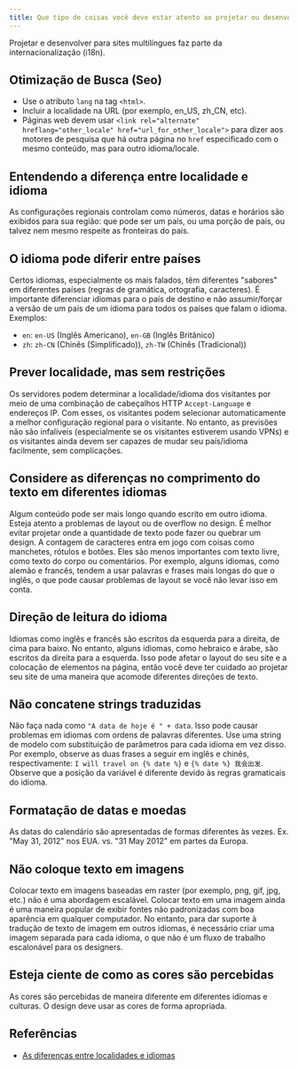 ```yaml
---
title: Que tipo de coisas você deve estar atento ao projetar ou desenvolver para sites multilíngues?
---
```


Projetar e desenvolver para sites multilíngues faz parte da internacionalização (i18n).

## Otimização de Busca (Seo)

- Use o atributo `lang` na tag `<html>`.
- Incluir a localidade na URL (por exemplo, en_US, zh_CN, etc).
- Páginas web devem usar `<link rel="alternate" hreflang="other_locale" href="url_for_other_locale">` para dizer aos motores de pesquisa que há outra página no `href` especificado com o mesmo conteúdo, mas para outro idioma/locale.

## Entendendo a diferença entre localidade e idioma

As configurações regionais controlam como números, datas e horários são exibidos para sua região: que pode ser um país, ou uma porção de país, ou talvez nem mesmo respeite as fronteiras do país.

## O idioma pode diferir entre países

Certos idiomas, especialmente os mais falados, têm diferentes "sabores" em diferentes países (regras de gramática, ortografia, caracteres). É importante diferenciar idiomas para o país de destino e não assumir/forçar a versão de um país de um idioma para todos os países que falam o idioma. Exemplos:

- `en`: `en-US` (Inglês Americano), `en-GB` (Inglês Britânico)
- `zh`: `zh-CN` (Chinês (Simplificado)), `zh-TW` (Chinês (Tradicional))

## Prever localidade, mas sem restrições

Os servidores podem determinar a localidade/idioma dos visitantes por meio de uma combinação de cabeçalhos HTTP `Accept-Language` e endereços IP. Com esses, os visitantes podem selecionar automaticamente a melhor configuração regional para o visitante. No entanto, as previsões não são infalíveis (especialmente se os visitantes estiverem usando VPNs) e os visitantes ainda devem ser capazes de mudar seu país/idioma facilmente, sem complicações.

## Considere as diferenças no comprimento do texto em diferentes idiomas

Algum conteúdo pode ser mais longo quando escrito em outro idioma. Esteja atento a problemas de layout ou de overflow no design. É melhor evitar projetar onde a quantidade de texto pode fazer ou quebrar um design. A contagem de caracteres entra em jogo com coisas como manchetes, rótulos e botões. Eles são menos importantes com texto livre, como texto do corpo ou comentários. Por exemplo, alguns idiomas, como alemão e francês, tendem a usar palavras e frases mais longas do que o inglês, o que pode causar problemas de layout se você não levar isso em conta.

## Direção de leitura do idioma

Idiomas como inglês e francês são escritos da esquerda para a direita, de cima para baixo. No entanto, alguns idiomas, como hebraico e árabe, são escritos da direita para a esquerda. Isso pode afetar o layout do seu site e a colocação de elementos na página, então você deve ter cuidado ao projetar seu site de uma maneira que acomode diferentes direções de texto.

## Não concatene strings traduzidas

Não faça nada como `"A data de hoje é " + data`. Isso pode causar problemas em idiomas com ordens de palavras diferentes. Use uma string de modelo com substituição de parâmetros para cada idioma em vez disso. Por exemplo, observe as duas frases a seguir em inglês e chinês, respectivamente: `I will travel on {% date %}` e `{% date %} 我会出发`. Observe que a posição da variável é diferente devido às regras gramaticais do idioma.

## Formatação de datas e moedas

As datas do calendário são apresentadas de formas diferentes às vezes. Ex. "May 31, 2012" nos EUA. vs. "31 May 2012" em partes da Europa.

## Não coloque texto em imagens

Colocar texto em imagens baseadas em raster (por exemplo, png, gif, jpg, etc.) não é uma abordagem escalável. Colocar texto em uma imagem ainda é uma maneira popular de exibir fontes não padronizadas com boa aparência em qualquer computador. No entanto, para dar suporte à tradução de texto de imagem em outros idiomas, é necessário criar uma imagem separada para cada idioma, o que não é um fluxo de trabalho escalonável para os designers.

## Esteja ciente de como as cores são percebidas

As cores são percebidas de maneira diferente em diferentes idiomas e culturas. O design deve usar as cores de forma apropriada.

## Referências

- [As diferenças entre localidades e idiomas](https://devblogs.microsoft.com/setup/the-differences-between-locales-and-languages)

